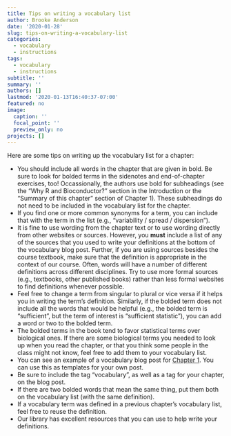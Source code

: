 ```yaml
---
title: Tips on writing a vocabulary list
author: Brooke Anderson
date: '2020-01-28'
slug: tips-on-writing-a-vocabulary-list
categories:
  - vocabulary
  - instructions
tags:
  - vocabulary
  - instructions
subtitle: ''
summary: ''
authors: []
lastmod: '2020-01-13T16:40:37-07:00'
featured: no
image:
  caption: ''
  focal_point: ''
  preview_only: no
projects: []
---
```


Here are some tips on writing up the vocabulary list for a chapter: 

- You should include all words in the chapter that are given in bold. Be sure to 
look for bolded terms in the sidenotes and end-of-chapter exercises, too! Occassionally,
the authors use bold for subheadings (see the "Why R and Bioconductor?" section in 
the Introduction or the "Summary of this chapter" section of Chapter 1). These
subheadings do not need to be included in the vocabulary list for the chapter.
- If you find one or more common synonyms for a term, you can include that with
the term in the list (e.g., "variability / spread / dispersion").
- It is fine to use wording from the chapter text or to use wording directly from
other websites or sources. However, you **must** include a list of any of the 
sources that you used to write your definitions at the bottom of the vocabulary 
blog post. Further, if you are using sources besides the course textbook, make sure
that the definition is appropriate in the context of our course. Often, words will 
have a number of different definitions across different disciplines. Try to use 
more formal sources (e.g., textbooks, other published books) rather than less
formal websites to find definitions whenever possible.
- Feel free to change a term from singular to plural or vice versa if it helps you 
in writing the term's definition. Similarly, if the bolded term does not include
all the words that would be helpful (e.g., the bolded term is "sufficient", but 
the term of interest is "sufficient statistic"), you can add a word or two to the
bolded term.
- The bolded terms in the book tend to favor statistical terms over biological ones.
If there are some biological terms you needed to look up when you read the chapter,
or that you think some people in the class might not know,
feel free to add them to your vocabulary list.
- You can see an example of a vocabulary blog post for 
[Chapter 1](http://127.0.0.1:4736/post/vocabulary-for-chapter-1/). You can
use this as templates for your own post.
- Be sure to include the tag "vocabulary", as well as a tag for your chapter, on 
the blog post.
- If there are two bolded words that mean the same thing, put them both on the 
vocabulary list (with the same definition).
- If a vocabulary term was defined in a previous chapter's vocabulary list, feel free
to reuse the definition. 
- Our library has excellent resources that you can use to help write your definitions.

